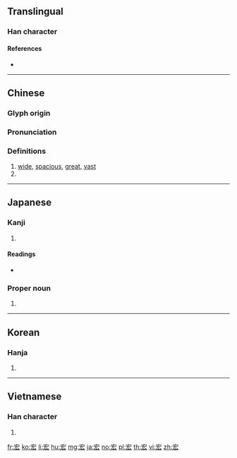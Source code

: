 ==Translingual==

===Han character===
{{Han char|rn=40|rad=宀|as=04|sn=7|four=30432|canj=JKI|ids=⿱宀厷}}

====References====
* {{Han ref|kx=0282.200|dkj=07086|dj=0556.070|hdz=20916.030|uh=5B8F|ud=23439|bh=A7BB|bd=42939}}

----

==Chinese==
{{zh-forms}}

===Glyph origin===
{{Han etym}}

===Pronunciation===
{{zh-pron
|m=hóng
|c=wang4
|h=pfs=
|md=
|mn=
|w=
|mc=y
|oc=y
|cat=a,propn
}}

===Definitions===
{{zh-hanzi}}

# [[wide]], [[spacious]], [[great]], [[vast]]
# {{surname|lang=zh}}

----

==Japanese==

===Kanji===
{{ja-kanji|grade=|rs=宀04}}

# {{defn|lang=ja|sort=宀04}}

====Readings====
* {{ja-readings|goon=[[おう]] (ō)|kanon=[[こう]] (kō), {{qualifier|historical}} [[くわう]] (kwau)|kun=[[ひろい]] (hiroi)}}

===Proper noun===
{{ja-pos|proper|ひろし}}

# {{given name|male|lang=ja|sort=ひろし}}

----

==Korean==

===Hanja===
{{ko-hanja|hangeul=굉|rv=goeng|mr=koeng|y=koeng}}

# {{defn|lang=ko|sort=宀04}}

----

==Vietnamese==

===Han character===
{{vi-hantu|[[hoãng]], [[hoành]], [[giang]]|rs=宀04}}

# {{defn|lang=vi|sort=宀04}}

[[fr:宏]]
[[ko:宏]]
[[li:宏]]
[[hu:宏]]
[[mg:宏]]
[[ja:宏]]
[[no:宏]]
[[pl:宏]]
[[th:宏]]
[[vi:宏]]
[[zh:宏]]